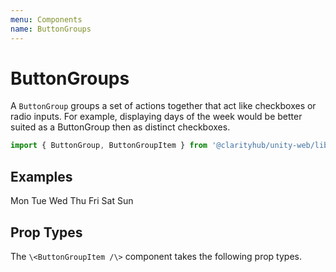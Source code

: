 ```yaml
---
menu: Components
name: ButtonGroups
---
```



# ButtonGroups

A `ButtonGroup` groups a set of actions together that act like checkboxes or
radio inputs. For example, displaying days of the week would be better suited
as a ButtonGroup then as distinct checkboxes. 

```js
import { ButtonGroup, ButtonGroupItem } from '@clarityhub/unity-web/lib/components/Buttons';
```

## Examples

<Playground>
    <ButtonGroup>
        <ButtonGroupItem>Mon</ButtonGroupItem>
        <ButtonGroupItem selected>Tue</ButtonGroupItem>
        <ButtonGroupItem>Wed</ButtonGroupItem>
        <ButtonGroupItem>Thu</ButtonGroupItem>
        <ButtonGroupItem selected>Fri</ButtonGroupItem>
        <ButtonGroupItem>Sat</ButtonGroupItem>
        <ButtonGroupItem>Sun</ButtonGroupItem>
    </ButtonGroup>
</Playground>

## Prop Types

The `\<ButtonGroupItem /\>` component takes the following prop types.

<PropsTable of={ButtonGroupItem} />